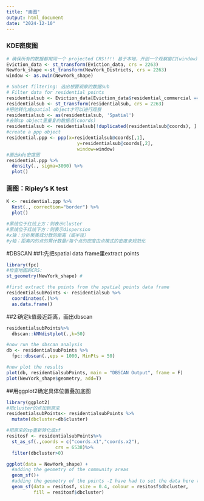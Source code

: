 ```yaml
---
title: "画图"
output: html_document
date: "2024-12-10"
---
```


### KDE密度图
```r

# 确保所有的数据都用同一个 projected CRS!!!! 基于本地，开创一个观察窗口(window)
Eviction_data <- st_transform(Eviction_data, crs = 2263)
NewYork_shape <-st_transform(NewYork_Districts, crs = 2263)
window <- as.owin(NewYork_shape)

# Subset filtering: 选出想要观察的数据Sub
# Filter data for residential points
residentialsub <- Eviction_data[Eviction_data$residential_commercial == "Residential", ]
residentialsub <- st_transform(residentialsub, crs = 2263)
#把他转化成spatial object才可以进行观察
residentialsub <- as(residentialsub, 'Spatial')
#去除sp object里重复的数据点(coords)
residentialsub <- residentialsub[!duplicated(residentialsub@coords), ]
#create a ppp object
residential.ppp <- ppp(x=residentialsub@coords[,1],
                          y=residentialsub@coords[,2],
                          window=window)
#画出kde密度图
residential.ppp %>%
  density(., sigma=3000) %>%
  plot()

```

### 画图：Ripley's K test
```r
K <- residential.ppp %>%
  Kest(., correction="border") %>%
  plot()

#黑线位于红线上方：则表示cluster
#黑线位于红线下方：则表示dispersion
#x轴：分析聚类或分散的距离（或半径）
#y轴：距离内的点的累计数量r每个点的密度由点模式的密度来规范化
```


#DBSCAN
##1:先把spatial data frame里extract points
```r
library(fpc)
#检查地图的CRS:
st_geometry(NewYork_shape) #

#first extract the points from the spatial points data frame
residentialsubPoints <- residentialsub %>%
  coordinates(.)%>%
  as.data.frame()
```
##2:确定k值最近距离，画出dbscan
```r
residentialsubPoints%>%
  dbscan::kNNdistplot(.,k=50)

#now run the dbscan analysis
db <- residentialsubPoints %>%
  fpc::dbscan(.,eps = 1000, MinPts = 50)

#now plot the results
plot(db, residentialsubPoints, main = "DBSCAN Output", frame = F)
plot(NewYork_shape$geometry, add=T)
```

##用ggplot2确定具体位置叠加底图
```r
library(ggplot2)
#把cluster的点加到原来
residentialsubPoints<- residentialsubPoints %>%
  mutate(dbcluster=db$cluster)

#把原来的sp重新转化成sf
resitosf <- residentialsubPoints%>%
  st_as_sf(.,coords = c("coords.x1","coords.x2"),
                  crs = 6538)%>%
  filter(dbcluster>0)

ggplot(data = NewYork_shape) +
  #adding the geometry of the community areas
  geom_sf()+
  #adding the geometry of the points -I have had to set the data here to add the layer
  geom_sf(data = resitosf, size = 0.4, colour = resitosf$dbcluster,
          fill = resitosf$dbcluster)
```









